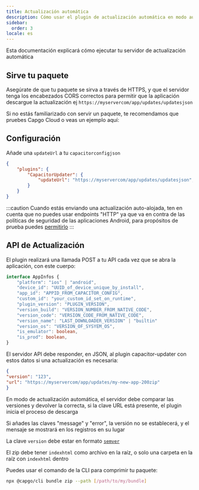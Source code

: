 ```yaml
---
title: Actualización automática
description: Cómo usar el plugin de actualización automática en modo autohospedado
sidebar:
  order: 3
locale: es
---
```


Esta documentación explicará cómo ejecutar tu servidor de actualización automática

## Sirve tu paquete
Asegúrate de que tu paquete se sirva a través de HTTPS, y que el servidor tenga los encabezados CORS correctos para permitir que la aplicación descargue la actualización
ej ```https://myservercom/app/updates/updatesjson```

Si no estás familiarizado con servir un paquete, te recomendamos que pruebes Capgo Cloud o veas un ejemplo aquí:
<LinkCard
	title="Sirviendo un Paquete"
	href="/docs/self-hosted/auto-update/update-endpoint"
/>

## Configuración
Añade una ``updateUrl`` a tu ``capacitorconfigjson``

```json
{
	"plugins": {
		"CapacitorUpdater": {
			"updateUrl": "https://myservercom/app/updates/updatesjson",
		}
	}
}
```
:::caution
Cuando estás enviando una actualización auto-alojada, ten en cuenta que no puedes usar endpoints "HTTP" ya que va en contra de las políticas de seguridad de las aplicaciones Android, para propósitos de prueba puedes [permitirlo](https://stackoverflowcom/questions/45940861/android-8-cleartext-http-traffic-not-permitted)
:::

## API de Actualización

El plugin realizará una llamada POST a tu API cada vez que se abra la aplicación, con este cuerpo:

```typescript
interface AppInfos {
    "platform": "ios" | "android",
    "device_id": "UUID_of_device_unique_by_install",
    "app_id": "APPID_FROM_CAPACITOR_CONFIG",
    "custom_id": "your_custom_id_set_on_runtime",
    "plugin_version": "PLUGIN_VERSION",
    "version_build": "VERSION_NUMBER_FROM_NATIVE_CODE",
    "version_code": "VERSION_CODE_FROM_NATIVE_CODE",
    "version_name": "LAST_DOWNLOADER_VERSION" | "builtin"
    "version_os": "VERSION_OF_SYSYEM_OS",
    "is_emulator": boolean,
    "is_prod": boolean,
}
```

El servidor API debe responder, en JSON, al plugin capacitor-updater con estos datos si una actualización es necesaria:

```json
{
"version": "123",
"url": "https://myservercom/app/updates/my-new-app-200zip"
}
```

En modo de actualización automática, el servidor debe comparar las versiones y devolver la correcta, si la clave URL está presente, el plugin inicia el proceso de descarga

Si añades las claves "message" y "error", la versión no se establecerá, y el mensaje se mostrará en los registros en su lugar

La clave `version` debe estar en formato [`semver`](https://semverorg/)

El zip debe tener `indexhtml` como archivo en la raíz, o solo una carpeta en la raíz con `indexhtml` dentro

Puedes usar el comando de la CLI para comprimir tu paquete:

```bash title="Crear un paquete con tus archivos para servir desde tu servidor"
npx @capgo/cli bundle zip --path [/path/to/my/bundle]
```